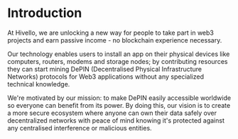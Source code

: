 # Introduction

At Hivello, we are unlocking a new way for people to take part in web3 projects and earn passive income - no blockchain experience necessary.

Our technology enables users to install an app on their physical devices like computers, routers, modems and storage nodes; by contributing resources they can start mining DePIN (Decentralised Physical Infrastructure Networks) protocols for Web3 applications without any specialized technical knowledge.

We're motivated by our mission: to make DePIN easily accessible worldwide so everyone can benefit from its power. By doing this, our vision is to create a more secure ecosystem where anyone can own their data safely over decentralized networks with peace of mind knowing it's protected against any centralised interference or malicious entities.
